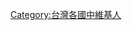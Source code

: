{{Userbox
  |border-c = #000000
  |border-s = 1
  |id-c     = #FFFFFF
  |id-s     = 12
  |id-fc    = #000000
  |info-c   = #C7DEE2
  |info-s   = 8
  |info-fc  = #404040
  |id       = 
  |info     = 這位用戶是永和國中學生。
}}</div><includeonly>[[Category:永和國中維基人|{{PAGENAME}}]]</includeonly>
<noinclude>[[Category:台灣各國中維基人]]</noinclude>